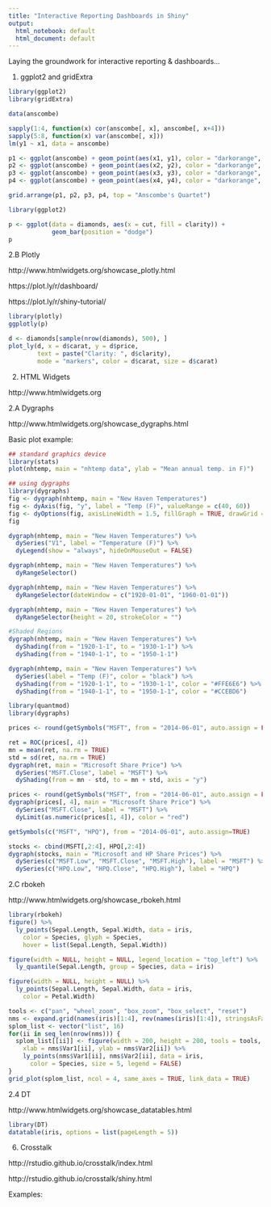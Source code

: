 ```yaml
---
title: "Interactive Reporting Dashboards in Shiny"
output:
  html_notebook: default
  html_document: default
---
```


Laying the groundwork for interactive reporting & dashboards...

1. ggplot2 and gridExtra

```r
library(ggplot2)
library(gridExtra)

data(anscombe)

sapply(1:4, function(x) cor(anscombe[, x], anscombe[, x+4]))
sapply(5:8, function(x) var(anscombe[, x]))
lm(y1 ~ x1, data = anscombe)

p1 <- ggplot(anscombe) + geom_point(aes(x1, y1), color = "darkorange", size = 3) + theme_bw() + scale_x_continuous(breaks = seq(0, 20, 2)) + scale_y_continuous(breaks = seq(0, 12, 2)) + geom_abline(intercept = 3, slope = 0.5, color = "cornflowerblue") + expand_limits(x = 0, y = 0) + labs(title = "dataset 1")
p2 <- ggplot(anscombe) + geom_point(aes(x2, y2), color = "darkorange", size = 3) + theme_bw() + scale_x_continuous(breaks = seq(0, 20, 2)) + scale_y_continuous(breaks = seq(0, 12, 2)) + geom_abline(intercept = 3, slope = 0.5, color = "cornflowerblue") + expand_limits(x = 0, y = 0) + labs(title = "dataset 2")
p3 <- ggplot(anscombe) + geom_point(aes(x3, y3), color = "darkorange", size = 3) + theme_bw() + scale_x_continuous(breaks = seq(0, 20, 2)) + scale_y_continuous(breaks = seq(0, 12, 2)) + geom_abline(intercept = 3, slope = 0.5, color = "cornflowerblue") + expand_limits(x = 0, y = 0) + labs(title = "dataset 3")
p4 <- ggplot(anscombe) + geom_point(aes(x4, y4), color = "darkorange", size = 3) + theme_bw() + scale_x_continuous(breaks = seq(0, 20, 2)) + scale_y_continuous(breaks = seq(0, 12, 2)) + geom_abline(intercept = 3, slope = 0.5, color = "cornflowerblue") + expand_limits(x = 0, y = 0) + labs(title = "dataset 4")

grid.arrange(p1, p2, p3, p4, top = "Anscombe's Quartet")
```


```r
library(ggplot2)

p <- ggplot(data = diamonds, aes(x = cut, fill = clarity)) +
            geom_bar(position = "dodge")
p
```


2.B Plotly

http://www.htmlwidgets.org/showcase_plotly.html

https://plot.ly/r/dashboard/

https://plot.ly/r/shiny-tutorial/




```r
library(plotly)
ggplotly(p)
```

```r
d <- diamonds[sample(nrow(diamonds), 500), ]
plot_ly(d, x = d$carat, y = d$price, 
        text = paste("Clarity: ", d$clarity),
        mode = "markers", color = d$carat, size = d$carat)

```


2. HTML Widgets

http://www.htmlwidgets.org

2.A Dygraphs

http://www.htmlwidgets.org/showcase_dygraphs.html

Basic plot example:

```r
## standard graphics device
library(stats)
plot(nhtemp, main = "nhtemp data", ylab = "Mean annual temp. in F)")

```


```r
## using dygraphs
library(dygraphs)
fig <- dygraph(nhtemp, main = "New Haven Temperatures")
fig <- dyAxis(fig, "y", label = "Temp (F)", valueRange = c(40, 60))
fig <- dyOptions(fig, axisLineWidth = 1.5, fillGraph = TRUE, drawGrid = FALSE)
fig
```

```r
dygraph(nhtemp, main = "New Haven Temperatures") %>% 
  dySeries("V1", label = "Temperature (F)") %>%
  dyLegend(show = "always", hideOnMouseOut = FALSE)

```

```r
dygraph(nhtemp, main = "New Haven Temperatures") %>% 
  dyRangeSelector()
```

```r
dygraph(nhtemp, main = "New Haven Temperatures") %>% 
  dyRangeSelector(dateWindow = c("1920-01-01", "1960-01-01"))
```

```r
dygraph(nhtemp, main = "New Haven Temperatures") %>% 
  dyRangeSelector(height = 20, strokeColor = "")
```

```r
#Shaded Regions
dygraph(nhtemp, main = "New Haven Temperatures") %>% 
  dyShading(from = "1920-1-1", to = "1930-1-1") %>%
  dyShading(from = "1940-1-1", to = "1950-1-1")
```

```r
dygraph(nhtemp, main = "New Haven Temperatures") %>% 
  dySeries(label = "Temp (F)", color = "black") %>%
  dyShading(from = "1920-1-1", to = "1930-1-1", color = "#FFE6E6") %>%
  dyShading(from = "1940-1-1", to = "1950-1-1", color = "#CCEBD6")
```

```r
library(quantmod)
library(dygraphs)

prices <- round(getSymbols("MSFT", from = "2014-06-01", auto.assign = FALSE), 2)

ret = ROC(prices[, 4])
mn = mean(ret, na.rm = TRUE)
std = sd(ret, na.rm = TRUE)
dygraph(ret, main = "Microsoft Share Price") %>% 
  dySeries("MSFT.Close", label = "MSFT") %>%
  dyShading(from = mn - std, to = mn + std, axis = "y")


```

```r
prices <- round(getSymbols("MSFT", from = "2014-06-01", auto.assign = FALSE), 2)
dygraph(prices[, 4], main = "Microsoft Share Price") %>% 
  dySeries("MSFT.Close", label = "MSFT") %>%
  dyLimit(as.numeric(prices[1, 4]), color = "red")
```

```r
getSymbols(c("MSFT", "HPQ"), from = "2014-06-01", auto.assign=TRUE)

stocks <- cbind(MSFT[,2:4], HPQ[,2:4])
dygraph(stocks, main = "Microsoft and HP Share Prices") %>% 
  dySeries(c("MSFT.Low", "MSFT.Close", "MSFT.High"), label = "MSFT") %>%
  dySeries(c("HPQ.Low", "HPQ.Close", "HPQ.High"), label = "HPQ")
```



2.C rbokeh

http://www.htmlwidgets.org/showcase_rbokeh.html

```r

library(rbokeh)
figure() %>%
  ly_points(Sepal.Length, Sepal.Width, data = iris,
    color = Species, glyph = Species,
    hover = list(Sepal.Length, Sepal.Width))
```

```r
figure(width = NULL, height = NULL, legend_location = "top_left") %>%
  ly_quantile(Sepal.Length, group = Species, data = iris)
```


```r
figure(width = NULL, height = NULL) %>%
  ly_points(Sepal.Length, Sepal.Width, data = iris,
    color = Petal.Width)
```

```r
tools <- c("pan", "wheel_zoom", "box_zoom", "box_select", "reset")
nms <- expand.grid(names(iris)[1:4], rev(names(iris)[1:4]), stringsAsFactors = FALSE)
splom_list <- vector("list", 16)
for(ii in seq_len(nrow(nms))) {
  splom_list[[ii]] <- figure(width = 200, height = 200, tools = tools,
    xlab = nms$Var1[ii], ylab = nms$Var2[ii]) %>%
    ly_points(nms$Var1[ii], nms$Var2[ii], data = iris,
      color = Species, size = 5, legend = FALSE)
}
grid_plot(splom_list, ncol = 4, same_axes = TRUE, link_data = TRUE)
```

2.4 DT

http://www.htmlwidgets.org/showcase_datatables.html

```r
library(DT)
datatable(iris, options = list(pageLength = 5))
```

6. Crosstalk

http://rstudio.github.io/crosstalk/index.html

http://rstudio.github.io/crosstalk/shiny.html

Examples:
